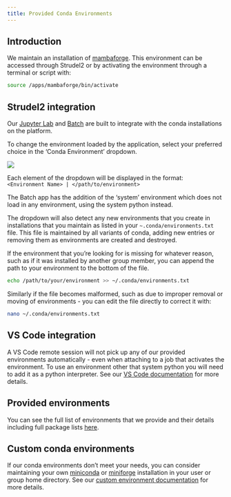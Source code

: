 ```yaml
---
title: Provided Conda Environments
---
```


## Introduction
We maintain an installation of [mambaforge](https://mamba.readthedocs.io/en/latest/installation/mamba-installation.html#). This environment can be accessed through Strudel2 or by activating the environment through a terminal or script with:

```bash
source /apps/mambaforge/bin/activate
```

## Strudel2 integration
Our [Jupyter Lab](/usage/strudel2.qmd#jupyter-lab) and [Batch](/usage/strudel2.qmd#batch) are built to integrate with the conda installations on the platform.

To change the environment loaded by the application, select your preferred choice in the 'Conda Environment' dropdown.

![](/images/strudel2-jupyter.png)

Each element of the dropdown will be displayed in the format:  
`<Environment Name> | </path/to/environment>`

The Batch app has the addition of the 'system' environment which does not load in any environment, using the system python instead.

The dropdown will also detect any new environments that you create in installations that you maintain as listed in your `~.conda/environments.txt` file. This file is maintained by all variants of conda, adding new entries or removing them as environments are created and destroyed. 

If the environment that you're looking for is missing for whatever reason, such as if it was installed by another group member, you can append the path to your environment to the bottom of the file.

```bash
echo /path/to/your/environment >> ~/.conda/environments.txt
```

Similarly if the file becomes malformed, such as due to improper removal or moving of environments - you can edit the file directly to correct it with:

```bash
nano ~/.conda/environments.txt
```

## VS Code integration
A VS Code remote session will not pick up any of our provided environments automatically - even when attaching to a job that activates the environment. To use an environment other that system python you will need to add it as a python interpreter. See our [VS Code documentation](/connecting/vscode.qmd#python) for more details.

## Provided environments
You can see the full list of environments that we provide and their details including full package lists [here](/usage/environments.qmd).

## Custom conda environments
If our conda environments don't meet your needs, you can consider maintaining your own [miniconda](https://docs.conda.io/en/latest/miniconda.html) or [miniforge](https://mamba.readthedocs.io/en/latest/installation/mamba-installation.html) installation in your user or group home directory. See our [custom environment documentation](/usage/custom.qmd) for more details.